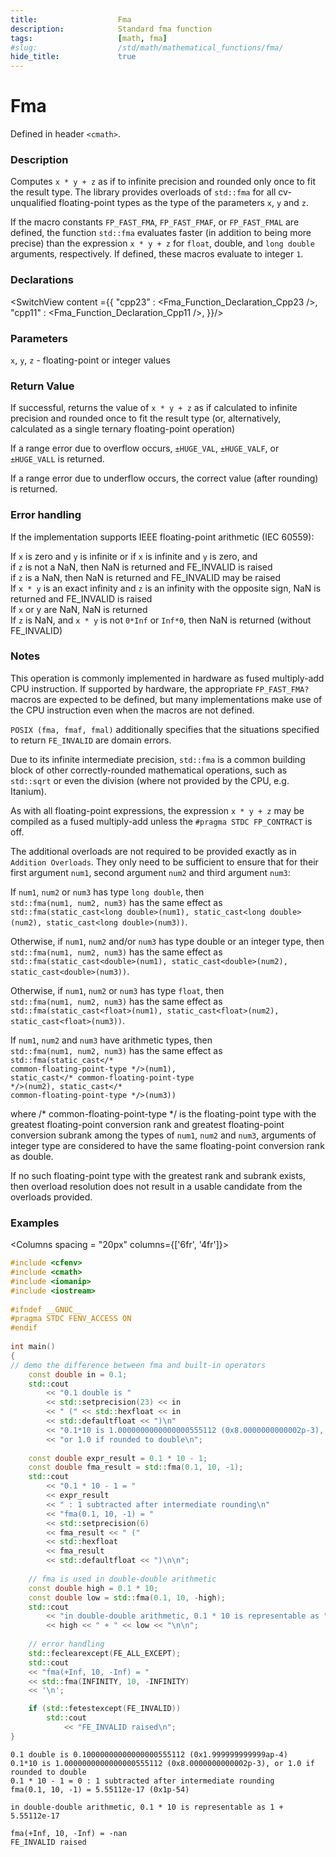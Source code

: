 ```yaml
---
title:                  Fma
description:            Standard fma function
tags:                   [math, fma]
#slug:                  /std/math/mathematical_functions/fma/
hide_title:             true
---
```





# Fma

Defined in header `<cmath>`.

### Description

Computes `x * y + z` as if to infinite precision and rounded only once to fit the result type. 
The library provides overloads of `std::fma` for all cv-unqualified floating-point types as the type of the parameters `x`, `y` and `z`.

 If the macro constants `FP_FAST_FMA`, `FP_FAST_FMAF`, or `FP_FAST_FMAL` are defined, the function `std::fma` evaluates faster (in addition to being more precise) 
 than the expression `x * y + z` for `float`, <span class='col-lb'>double</span>, and `long double` arguments, respectively. If defined, these macros evaluate to integer `1`.

### Declarations

<SwitchView content ={{
    "cpp23" : <Fma_Function_Declaration_Cpp23 />,
    "cpp11" : <Fma_Function_Declaration_Cpp11 />,
}}/>

### Parameters

`x`, `y`, `z` - floating-point or integer values


### Return Value

If successful, returns the value of `x * y + z` as if calculated to infinite precision and rounded once to fit the result type 
(or, alternatively, calculated as a single ternary floating-point operation)

If a range error due to overflow occurs, `±HUGE_VAL`, `±HUGE_VALF`, or `±HUGE_VALL` is returned.

If a range error due to underflow occurs, the correct value (after rounding) is returned.


### Error handling

If the implementation supports IEEE floating-point arithmetic (IEC 60559):

If `x` is zero and `y` is infinite or if `x` is infinite and `y` is zero, and <br/>
if `z` is not a NaN, then NaN is returned and FE_INVALID is raised<br/>
if `z` is a NaN, then NaN is returned and FE_INVALID may be raised<br/>
If `x * y` is an exact infinity and `z` is an infinity with the opposite sign, NaN is returned and FE_INVALID is raised<br/>
If `x` or y are NaN, NaN is returned<br/>
If `z` is NaN, and `x * y` is not `0*Inf` or `Inf*0`, then NaN is returned (without FE_INVALID)<br/>

### Notes

This operation is commonly implemented in hardware as fused multiply-add CPU instruction. If supported by hardware, the appropriate `FP_FAST_FMA?` 
macros are expected to be defined, but many implementations make use of the CPU instruction even when the macros are not defined.

`POSIX (fma, fmaf, fmal)` additionally specifies that the situations specified to return `FE_INVALID` are domain errors.

Due to its infinite intermediate precision, `std::fma` is a common building block of other correctly-rounded mathematical operations, 
such as `std::sqrt` or even the division (where not provided by the CPU, e.g. Itanium).

As with all floating-point expressions, the expression `x * y + z` may be compiled as a fused multiply-add unless the `#pragma STDC FP_CONTRACT` is off.

The additional overloads are not required to be provided exactly as in `Addition Overloads`. They only need to be sufficient to ensure that for their first argument `num1`, 
second argument `num2` and third argument `num3`:

If `num1`, `num2` or `num3` has type `long double`, then <br/>
`std::fma(num1, num2, num3)` has the same effect as <br/>
`std::fma(static_cast<long double>(num1), static_cast<long double>(num2), static_cast<long double>(num3))`.

Otherwise, if `num1`, `num2` and/or `num3` has type <span class='col-lb'>double</span> or an integer type, then <br/>
`std::fma(num1, num2, num3)` has the same effect as <br/>
`std::fma(static_cast<double>(num1), static_cast<double>(num2), static_cast<double>(num3))`.

Otherwise, if `num1`, `num2` or `num3` has type `float`, then <br/>
`std::fma(num1, num2, num3)` has the same effect as <br/>
`std::fma(static_cast<float>(num1), static_cast<float>(num2), static_cast<float>(num3))`.

If `num1`, `num2` and `num3` have arithmetic types, then <br/>
`std::fma(num1, num2, num3)` has the same effect as <br/> <code>std::fma(static_cast&lt;<span class='col-d'>/\* common-floating-point-type \*/</span>&gt;(num1), static_cast&lt;<span class='col-d'>/\* common-floating-point-type \*/</span>&gt;(num2), static_cast&lt;<span class='col-d'>/\* common-floating-point-type \*/</span>&gt;(num3))</code>

where <span class='col-d'>/\* common-floating-point-type \*/</span> is the floating-point type with the greatest floating-point conversion rank and greatest 
floating-point conversion subrank among the types of `num1`, `num2` and `num3`, 
arguments of integer type are considered to have the same floating-point conversion rank as <span class='col-lb'>double</span>.

If no such floating-point type with the greatest rank and subrank exists, then overload resolution does not result in a usable candidate from the overloads provided.


### Examples

<Columns spacing = "20px" columns={['6fr', '4fr']}>
<div>

```cpp
#include <cfenv>
#include <cmath>
#include <iomanip>
#include <iostream>
 
#ifndef __GNUC__
#pragma STDC FENV_ACCESS ON
#endif
 
int main()
{
// demo the difference between fma and built-in operators
    const double in = 0.1;
    std::cout 
        << "0.1 double is " 
        << std::setprecision(23) << in
        << " (" << std::hexfloat << in 
        << std::defaultfloat << ")\n"
        << "0.1*10 is 1.0000000000000000555112 (0x8.0000000000002p-3), "
        << "or 1.0 if rounded to double\n";
 
    const double expr_result = 0.1 * 10 - 1;
    const double fma_result = std::fma(0.1, 10, -1);
    std::cout
        << "0.1 * 10 - 1 = " 
        << expr_result
        << " : 1 subtracted after intermediate rounding\n"
        << "fma(0.1, 10, -1) = " 
        << std::setprecision(6) 
        << fma_result << " ("
        << std::hexfloat 
        << fma_result 
        << std::defaultfloat << ")\n\n";
 
    // fma is used in double-double arithmetic
    const double high = 0.1 * 10;
    const double low = std::fma(0.1, 10, -high);
    std::cout 
        << "in double-double arithmetic, 0.1 * 10 is representable as "
        << high << " + " << low << "\n\n";
 
    // error handling 
    std::feclearexcept(FE_ALL_EXCEPT);
    std::cout
    << "fma(+Inf, 10, -Inf) = " 
    << std::fma(INFINITY, 10, -INFINITY) 
    << '\n';

    if (std::fetestexcept(FE_INVALID))
        std::cout 
            << "FE_INVALID raised\n";
}
```

</div>


<div>

```plaintext title="Possible Result"
0.1 double is 0.10000000000000000555112 (0x1.999999999999ap-4)
0.1*10 is 1.0000000000000000555112 (0x8.0000000000002p-3), or 1.0 if rounded to double
0.1 * 10 - 1 = 0 : 1 subtracted after intermediate rounding
fma(0.1, 10, -1) = 5.55112e-17 (0x1p-54)
 
in double-double arithmetic, 0.1 * 10 is representable as 1 + 5.55112e-17
 
fma(+Inf, 10, -Inf) = -nan
FE_INVALID raised
```


</div>
</Columns>

